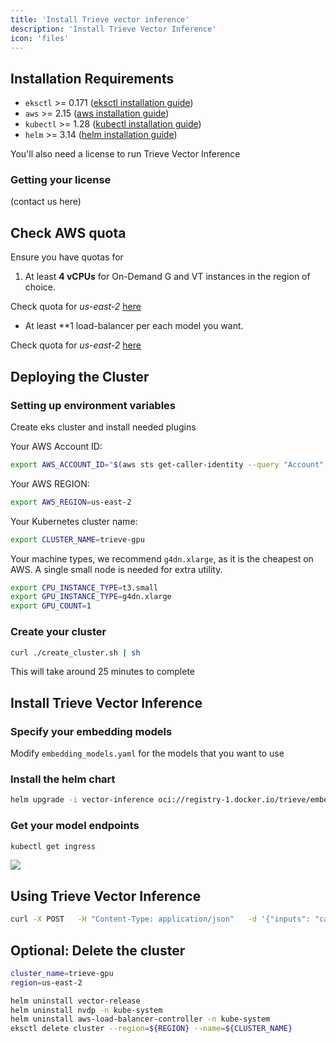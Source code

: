 ```yaml
---
title: 'Install Trieve vector inference'
description: 'Install Trieve Vector Inference'
icon: 'files'
---
```


## Installation Requirements

- `eksctl` >= 0.171 ([eksctl installation guide](https://eksctl.io/installation))
- `aws` >= 2.15 ([aws installation guide](https://docs.aws.amazon.com/cli/latest/userguide/getting-started-install.html))
- `kubectl` >= 1.28 ([kubectl installation guide](https://kubernetes.io/docs/tasks/tools/#kubectl))
- `helm` >= 3.14 ([helm installation guide](https://helm.sh/docs/intro/install/#helm))

You'll also need a license to run Trieve Vector Inference

### Getting your license

(contact us here)

## Check AWS quota

Ensure you have quotas for
1) At least **4 vCPUs** for On-Demand G and VT instances in the region of choice.

Check quota for *us-east-2* [here](https://us-west-1.console.aws.amazon.com/servicequotas/home/services/ec2/quotas/L-3819A6DF)

- At least **1 load-balancer per each model you want.

Check quota for *us-east-2* [here](https://us-west-1.console.aws.amazon.com/servicequotas/home/services/ec2/quotas/L-3819A6DF)

## Deploying the Cluster

### Setting up environment variables 

Create eks cluster and install needed plugins

Your AWS Account ID:
```sh
export AWS_ACCOUNT_ID="$(aws sts get-caller-identity --query "Account" --output text)"
```

Your AWS REGION:
```sh
export AWS_REGION=us-east-2
```

Your Kubernetes cluster name:

```sh
export CLUSTER_NAME=trieve-gpu
```

Your machine types, we recommend `g4dn.xlarge`, as it is the cheapest on AWS. A single small node is needed for extra utility.

```sh
export CPU_INSTANCE_TYPE=t3.small
export GPU_INSTANCE_TYPE=g4dn.xlarge
export GPU_COUNT=1
```

### Create your cluster

```sh
curl ./create_cluster.sh | sh
```

This will take around 25 minutes to complete

## Install Trieve Vector Inference

### Specify your embedding models

Modify `embedding_models.yaml` for the models that you want to use

### Install the helm chart

```sh
helm upgrade -i vector-inference oci://registry-1.docker.io/trieve/embeddings-helm -f embedding_models.yaml
```

### Get your model endpoints

```sh
kubectl get ingress
```

![](./assets/ingress.png)

## Using Trieve Vector Inference

```sh
curl -X POST   -H "Content-Type: application/json"   -d '{"inputs": "cancer" ,"model": "en"}
```

## Optional: Delete the cluster

```sh
cluster_name=trieve-gpu
region=us-east-2

helm uninstall vector-release
helm uninstall nvdp -n kube-system
helm uninstall aws-load-balancer-controller -n kube-system
eksctl delete cluster --region=${REGION} --name=${CLUSTER_NAME}
```
